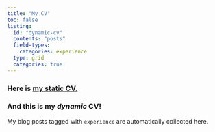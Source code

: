 ```yaml
---
title: "My CV"
toc: false
listing:
  id: "dynamic-cv"
  contents: "posts"
  field-types: 
    categories: experience
  type: grid
  categories: true
---
```


### Here is [my static CV.](/assets/files/CV_2024.pdf)

### And this is my *dynamic* CV!

My blog posts tagged with `experience` are automatically collected here.

:::{@dynamic-cv}
:::
